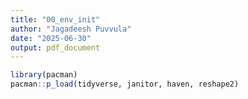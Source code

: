 ```yaml
---
title: "00_env_init"
author: "Jagadeesh Puvvula"
date: "2025-06-30"
output: pdf_document
---
```


```r
library(pacman)
pacman::p_load(tidyverse, janitor, haven, reshape2)
```

